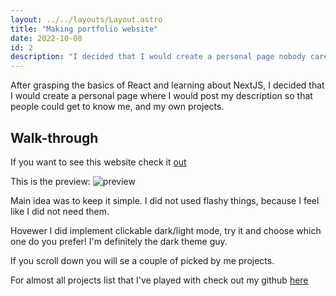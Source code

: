 ```yaml
---
layout: ../../layouts/Layout.astro
title: "Making portfolio website"
date: 2022-10-08
id: 2
description: "I decided that I would create a personal page nobody cares about"
---
```



After grasping the basics of React and learning about NextJS, I decided that I would create a personal page where I would post my description so that people could get to know me, and my own projects.

## Walk-through

If you want to see this website check it [out](https://psobaniec.vercel.app/projects)

This is the preview: 
![preview](https://raw.githubusercontent.com/Infiplaya/portfolio/main/public/portfolio.png)

Main idea was to keep it simple. I did not used flashy things, because I feel like I did not need them.

Hovewer I did implement clickable dark/light mode, try it and choose which one do you prefer! I'm definitely the dark theme guy.

If you scroll down you will se a couple of picked by me projects. 

For almost all projects list that I've played with check out my github [here](https://github.com/infiplaya)
